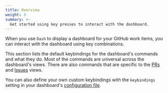 ```yaml
---
title: Overview
weight: 3
summary: >-
  Get started using key presses to interact with the dashboard.
---
```



When you use `Dash` to display a dashboard for your GitHub work items, you can interact with the
dashboard using key combinations.

This section lists the default keybindings for the dashboard's commands and what they do. Most of
the commands are universal across the dashboard's views. There are also commands that are specific
to the [PRs][01] and [Issues][02] views.

You can also define your own custom keybindings with the `keybindings` setting in your dashboard's
[configuration file][03].

<CardGrid>
  <LinkCard
    title="Global"
    href="./global"
    description="Lists the default keybindings for controlling the dashboard globally."
  />
  <LinkCard
    title="Selected Item"
    href="./selected-item"
    description="Lists the default keybindings for interacting with active items in the dashboard in any view."
  />
  <LinkCard
    title="Selected PR"
    href="./selected-pr"
    description="Lists the default keybindings for interacting with an actively selected item in the PRs view for the dashboard."
  />
  <LinkCard
    title="Selected Issue"
    href="./selected-issue"
    description="Lists the default keybindings for interacting with an actively selected item in the Issues view for the dashboard."
  />
  <LinkCard
    title="Preview Pane"
    href="./preview"
    description="Lists the default keybindings for interacting with the preview pane in the Dashboard."
  />
</CardGrid>

[01]: ./selected-pr
[02]: ./selected-issue
[03]: /configuration/
